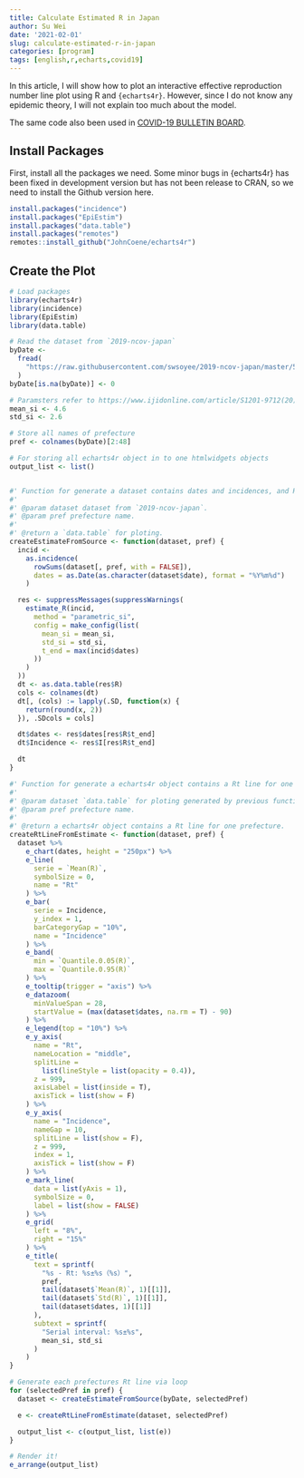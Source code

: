```yaml
---
title: Calculate Estimated R in Japan
author: Su Wei
date: '2021-02-01'
slug: calculate-estimated-r-in-japan
categories: [program]
tags: [english,r,echarts,covid19]
---
```


In this article, I will show how to plot an interactive effective reproduction number line plot using R and `{echarts4r}`. However, since I do not know any epidemic theory, I will not explain too much about the model.

The same code also been used in [COVID-19 BULLETIN BOARD](https://covid-2019.live/en).

## Install Packages

First, install all the packages we need. Some minor bugs in {echarts4r} has been fixed in development version but has not been release to CRAN, so we need to install the Github version here.

```r
install.packages("incidence")
install.packages("EpiEstim")
install.packages("data.table")
install.packages("remotes")
remotes::install_github("JohnCoene/echarts4r")
```

## Create the Plot

```r
# Load packages
library(echarts4r)
library(incidence)
library(EpiEstim)
library(data.table)

# Read the dataset from `2019-ncov-japan`
byDate <-
  fread(
    "https://raw.githubusercontent.com/swsoyee/2019-ncov-japan/master/50_Data/byDate.csv"
  )
byDate[is.na(byDate)] <- 0

# Paramsters refer to https://www.ijidonline.com/article/S1201-9712(20)30119-3/fulltext
mean_si <- 4.6
std_si <- 2.6

# Store all names of prefecture
pref <- colnames(byDate)[2:48]

# For storing all echarts4r object in to one htmlwidgets objects
output_list <- list()


#' Function for generate a dataset contains dates and incidences, and Rt
#'
#' @param dataset dataset from `2019-ncov-japan`.
#' @param pref prefecture name.
#'
#' @return a `data.table` for ploting.
createEstimateFromSource <- function(dataset, pref) {
  incid <-
    as.incidence(
      rowSums(dataset[, pref, with = FALSE]),
      dates = as.Date(as.character(dataset$date), format = "%Y%m%d")
    )

  res <- suppressMessages(suppressWarnings(
    estimate_R(incid,
      method = "parametric_si",
      config = make_config(list(
        mean_si = mean_si,
        std_si = std_si,
        t_end = max(incid$dates)
      ))
    )
  ))
  dt <- as.data.table(res$R)
  cols <- colnames(dt)
  dt[, (cols) := lapply(.SD, function(x) {
    return(round(x, 2))
  }), .SDcols = cols]

  dt$dates <- res$dates[res$R$t_end]
  dt$Incidence <- res$I[res$R$t_end]

  dt
}

#' Function for generate a echarts4r object contains a Rt line for one prefecture.
#'
#' @param dataset `data.table` for ploting generated by previous function.
#' @param pref prefecture name.
#' 
#' @return a echarts4r object contains a Rt line for one prefecture.
createRtLineFromEstimate <- function(dataset, pref) {
  dataset %>%
    e_chart(dates, height = "250px") %>%
    e_line(
      serie = `Mean(R)`,
      symbolSize = 0,
      name = "Rt"
    ) %>%
    e_bar(
      serie = Incidence,
      y_index = 1,
      barCategoryGap = "10%",
      name = "Incidence"
    ) %>%
    e_band(
      min = `Quantile.0.05(R)`,
      max = `Quantile.0.95(R)`
    ) %>%
    e_tooltip(trigger = "axis") %>%
    e_datazoom(
      minValueSpan = 28,
      startValue = (max(dataset$dates, na.rm = T) - 90)
    ) %>%
    e_legend(top = "10%") %>%
    e_y_axis(
      name = "Rt",
      nameLocation = "middle",
      splitLine =
        list(lineStyle = list(opacity = 0.4)),
      z = 999,
      axisLabel = list(inside = T),
      axisTick = list(show = F)
    ) %>%
    e_y_axis(
      name = "Incidence",
      nameGap = 10,
      splitLine = list(show = F),
      z = 999,
      index = 1,
      axisTick = list(show = F)
    ) %>%
    e_mark_line(
      data = list(yAxis = 1),
      symbolSize = 0,
      label = list(show = FALSE)
    ) %>%
    e_grid(
      left = "8%",
      right = "15%"
    ) %>%
    e_title(
      text = sprintf(
        "%s - Rt: %s±%s（%s）",
        pref,
        tail(dataset$`Mean(R)`, 1)[[1]],
        tail(dataset$`Std(R)`, 1)[[1]],
        tail(dataset$dates, 1)[[1]]
      ),
      subtext = sprintf(
        "Serial interval: %s±%s",
        mean_si, std_si
      )
    )
}

# Generate each prefectures Rt line via loop
for (selectedPref in pref) {
  dataset <- createEstimateFromSource(byDate, selectedPref)

  e <- createRtLineFromEstimate(dataset, selectedPref)

  output_list <- c(output_list, list(e))
}

# Render it!
e_arrange(output_list)
```
